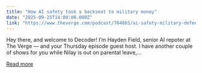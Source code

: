 ```yaml
---
title: "How AI safety took a backseat to military money"
date: "2025-09-25T14:00:00.000Z"
link: "https://www.theverge.com/podcast/784865/ai-safety-military-defense-openai-anthropic-ethics"
---
```


Hey there, and welcome to Decoder! I’m Hayden Field, senior AI repoter at The Verge — and your Thursday episode guest host. I have another couple of shows for you while Nilay is out on parental leave,...

[Read more](https://www.theverge.com/podcast/784865/ai-safety-military-defense-openai-anthropic-ethics)
